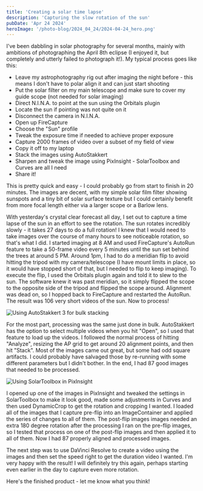 ```yaml
---
title: 'Creating a solar time lapse'
description: 'Capturing the slow rotation of the sun'
pubDate: 'Apr 24 2024'
heroImage: '/photo-blog/2024_04_24/2024-04-24_hero.png'
---
```



I've been dabbling in solar photography for several months, mainly with ambitions of photographing the April 8th eclipse (I enjoyed it, but completely and utterly failed to photograph it!). My typical process goes like this:

- Leave my astrophotography rig out after imaging the night before - this means I don't have to polar align it and can just start shooting
- Put the solar filter on my main telescope and make sure to cover my guide scope (not needed for solar imaging)
- Direct N.I.N.A. to point at the sun using the Orbitals plugin
- Locate the sun if pointing was not quite on it
- Disconnect the camera in N.I.N.A.
- Open up FireCapture
- Choose the "Sun" profile
- Tweak the exposure time if needed to achieve proper exposure
- Capture 2000 frames of video over a subset of my field of view
- Copy it off to my laptop
- Stack the images using AutoStakkert
- Sharpen and tweak the image using PixInsight - SolarToolbox and Curves are all I need
- Share it!

This is pretty quick and easy - I could probably go from start to finish in 20 minutes. The images are decent, with my simple solar film filter showing sunspots and a tiny bit of solar surface texture but I could certainly benefit from more focal length either via a larger scope or a Barlow lens.

With yesterday's crystal clear forecast all day, I set out to capture a time lapse of the sun in an effort to see the rotation. The sun rotates incredibly slowly - it takes 27 days to do a full rotation! I knew that I would need to take images over the course of many hours to see noticeable rotation, so that's what I did. I started imaging at 8 AM and used FireCapture's AutoRun feature to take a 50-frame video every 5 minutes until the sun set behind the trees at around 5 PM. Around 1pm, I had to do a meridian flip to avoid hitting the tripod with my camera/telescope (I have mount limits in place, so it would have stopped short of that, but I needed to flip to keep imaging). To execute the flip, I used the Orbitals plugin again and told it to slew to the sun. The software knew it was past meridian, so it simply flipped the scope to the opposite side of the tripod and flipped the scope around. Alignment was dead on, so I hopped back to FireCapture and restarted the AutoRun. The result was 106 very short videos of the sun. Now to process!

![Using AutoStakkert 3 for bulk stacking](/photo-blog/2024_04_24/autostakkert.png)

For the most part, processing was the same just done in bulk. AutoStakkert has the option to select multiple videos when you hit "Open", so I used that feature to load up the videos. I followed the normal process of hitting "Analyze", resizing the AP grid to get around 20 alignment points, and then hit "Stack". Most of the images came out great, but some had odd square artifacts. I could probably have salvaged those by re-running with some different parameters but I didn't bother. In the end, I had 87 good images that needed to be processed.

![Using SolarToolbox in PixInsight](/photo-blog/2024_04_24/pixinsight.png)

I opened up one of the images in PixInsight and tweaked the settings in SolarToolbox to make it look good, made some adjustments in Curves and then used DynamicCrop to get the rotation and cropping I wanted. I loaded all of the images that I capture pre-flip into an ImageContainer and applied the series of changes to all of them. The post-flip images images needed an extra 180 degree rotation after the processing I ran on the pre-flip images, so I tested that process on one of the post-flip images and then applied it to all of them. Now I had 87 properly aligned and processed images.

The next step was to use DaVinci Resolve to create a video using the images and then set the speed right to get the duration video I wanted. I'm very happy with the result! I will definitely try this again, perhaps starting even earlier in the day to capture even more rotation.

Here's the finished product - let me know what you think!

<YouTube id="https://youtu.be/Vu4NvicdiHs" />